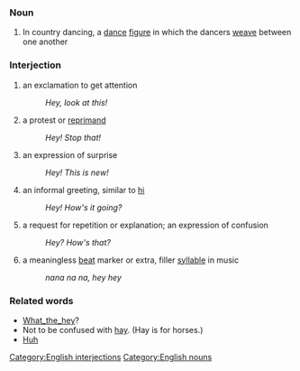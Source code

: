 === Noun ===
# In country dancing, a [[dance]] [[figure]] in which the dancers [[weave]] between one another

=== Interjection ===
# an exclamation to get attention
#: ''Hey, look at this!''
# a protest or [[reprimand]]
#: ''Hey! Stop that!''
# an expression of surprise
#: ''Hey! This is new!''
# an informal greeting, similar to [[hi]]
#: ''Hey! How's it going?''
# a request for repetition or explanation; an expression of confusion
#: ''Hey?  How's that?''
# a meaningless [[beat]] marker or extra, filler [[syllable]] in music
#: ''nana na na, hey hey''

=== Related words ===
*[[What_the_hey]]?
*Not to be confused with [[hay]].  (Hay is for horses.)
*[[Huh]]

[[Category:English interjections]]
[[Category:English nouns]]